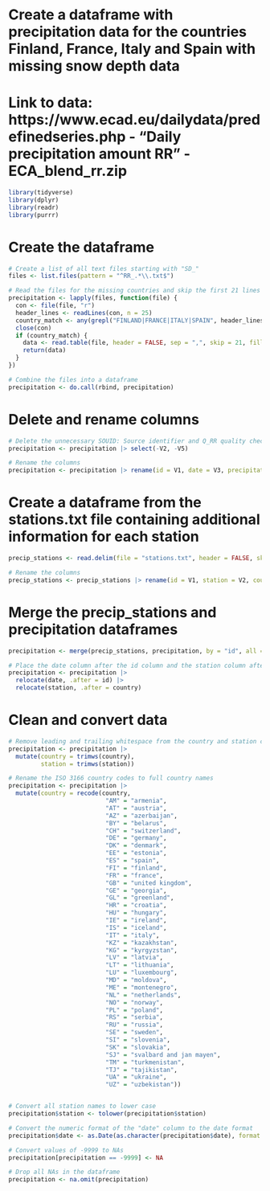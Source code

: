 # Create a dataframe with precipitation data for the countries Finland, France, Italy and Spain with missing snow depth data
# Link to data:  https://www.ecad.eu/dailydata/predefinedseries.php  -  "Daily precipitation amount RR" - ECA_blend_rr.zip
```r
library(tidyverse)
library(dplyr)
library(readr)
library(purrr)
```

# Create the dataframe 
```r
# Create a list of all text files starting with "SD_"
files <- list.files(pattern = "^RR_.*\\.txt$")

# Read the files for the missing countries and skip the first 21 lines
precipitation <- lapply(files, function(file) {
  con <- file(file, "r")
  header_lines <- readLines(con, n = 25)
  country_match <- any(grepl("FINLAND|FRANCE|ITALY|SPAIN", header_lines))
  close(con)
  if (country_match) {
    data <- read.table(file, header = FALSE, sep = ",", skip = 21, fill = TRUE)
    return(data)
  }
})

# Combine the files into a dataframe
precipitation <- do.call(rbind, precipitation)
```

# Delete and rename columns
```r
# Delete the unnecessary SOUID: Source identifier and Q_RR quality check columns
precipitation <- precipitation |> select(-V2, -V5)

# Rename the columns
precipitation <- precipitation |> rename(id = V1, date = V3, precipitation = V4)
```

# Create a dataframe from the stations.txt file containing additional information for each station
```r
precip_stations <- read.delim(file = "stations.txt", header = FALSE, skip = 19, sep = ",")

# Rename the columns
precip_stations <- precip_stations |> rename(id = V1, station = V2, country = V3, latitude = V4, longitude = V5, height = V6)
```

# Merge the precip_stations and precipitation dataframes
```r
precipitation <- merge(precip_stations, precipitation, by = "id", all = FALSE)

# Place the date column after the id column and the station column after the country column
precipitation <- precipitation |> 
  relocate(date, .after = id) |> 
  relocate(station, .after = country)
```

# Clean and convert data
```r
# Remove leading and trailing whitespace from the country and station columns
precipitation <- precipitation |>
  mutate(country = trimws(country),
         station = trimws(station))

# Rename the ISO 3166 country codes to full country names
precipitation <- precipitation |>
  mutate(country = recode(country, 
                           "AM" = "armenia",
                           "AT" = "austria",
                           "AZ" = "azerbaijan",
                           "BY" = "belarus",
                           "CH" = "switzerland",
                           "DE" = "germany",
                           "DK" = "denmark",
                           "EE" = "estonia",
                           "ES" = "spain",
                           "FI" = "finland",
                           "FR" = "france",
                           "GB" = "united kingdom",
                           "GE" = "georgia",
                           "GL" = "greenland",
                           "HR" = "croatia",
                           "HU" = "hungary",
                           "IE" = "ireland",
                           "IS" = "iceland",
                           "IT" = "italy",
                           "KZ" = "kazakhstan",
                           "KG" = "kyrgyzstan",
                           "LV" = "latvia",
                           "LT" = "lithuania",
                           "LU" = "luxembourg",
                           "MD" = "moldova",
                           "ME" = "montenegro",
                           "NL" = "netherlands",
                           "NO" = "norway",
                           "PL" = "poland",
                           "RS" = "serbia",
                           "RU" = "russia",
                           "SE" = "sweden",
                           "SI" = "slovenia",
                           "SK" = "slovakia",
                           "SJ" = "svalbard and jan mayen",
                           "TM" = "turkmenistan",
                           "TJ" = "tajikistan",
                           "UA" = "ukraine",
                           "UZ" = "uzbekistan"))


# Convert all station names to lower case
precipitation$station <- tolower(precipitation$station)

# Convert the numeric format of the "date" column to the date format 
precipitation$date <- as.Date(as.character(precipitation$date), format = "%Y%m%d", origin = "1970-01-01")

# Convert values of -9999 to NAs
precipitation[precipitation == -9999] <- NA

# Drop all NAs in the dataframe
precipitation <- na.omit(precipitation)
```




